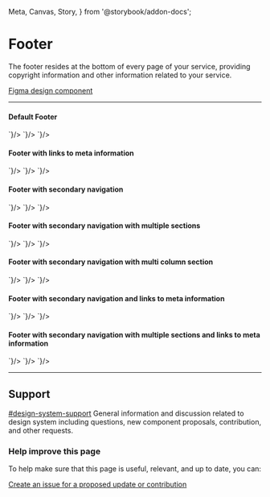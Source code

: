   Meta,
  Canvas,
  Story,
} from '@storybook/addon-docs';


<Meta title="Components/AppFooter" component={GoAAppFooter} />

# Footer

The footer resides at the bottom of every page of your service, providing copyright information and other information related to your service.

[Figma design component](https://www.figma.com/file/3pb2IK8s2QUqWieH79KdN7/%E2%9D%96-Components-%7C-DDI-DS?node-id=582%3A5939)

---

#### Default Footer

<Story name="Default Footer">
  <GoAAppFooter/>
</Story>

<Tabs>
  <Tab label="Web Component">
    <CodeSnippet lang="html" code={`
      <goa-app-footer></goa-app-footer>
    `}/>
  </Tab>
  <Tab label="Angular">
    <CodeSnippet lang="html" code={`
      <goa-app-footer></goa-app-footer>
    `}/>
  </Tab>
  <Tab label="React">
    <CodeSnippet lang="tsx" code={`
      <GoAAppFooter />
    `}/>
  </Tab>
</Tabs>

#### Footer with links to meta information

<Story name="Footer with links to meta information">
  <GoAAppFooter id="abc">
    <GoAMetaLink footerId="abc" url="privacy.html" title="Privacy" />
    <GoAMetaLink footerId="abc" url="disclaimer.html" title="Disclaimer" />
    <GoAMetaLink footerId="abc" url="accessibility.html" title="Accessibility" />
    <GoAMetaLink footerId="abc" url="using-alberta.html" title="Using Alberta.ca" />
  </GoAAppFooter>
</Story>

<Tabs>
  <Tab label="Web Component">
    <CodeSnippet lang="html" code={`
      <goa-app-footer>
        <goa-meta-link url="privacy.html" title="Privacy" />
        <goa-meta-link url="disclaimer.html" title="Disclaimer" />
        <goa-meta-link url="accessibility.html" title="Accessibility" />
        <goa-meta-link url="using-alberta.html" title="Using Alberta.ca" />
      </goa-app-footer>
    `}/>
  </Tab>
  <Tab label="Angular">
    <CodeSnippet lang="html" code={`
      <goa-app-footer>
        <goa-meta-link url="privacy.html" title="Privacy" />
        <goa-meta-link url="disclaimer.html" title="Disclaimer" />
        <goa-meta-link url="accessibility.html" title="Accessibility" />
        <goa-meta-link url="using-alberta.html" title="Using Alberta.ca" />
      </goa-app-footer>
    `}/>
  </Tab>
  <Tab label="React">
    <CodeSnippet lang="tsx" code={`
      <GoAAppFooter>
        <GoAMetaLink url="privacy.html" title="Privacy" />
        <GoAMetaLink url="disclaimer.html" title="Disclaimer" />
        <GoAMetaLink url="accessibility.html" title="Accessibility" />
        <GoAMetaLink url="using-alberta.html" title="Using Alberta.ca" />
      </GoAAppFooter>
    `}/>
  </Tab>
</Tabs>

#### Footer with secondary navigation

<Story name="Footer with secondary navigation">
  <GoAAppFooter id="1">
    <GoANavigationLink footerId="1" url="a.html" title="Arts and culture" />
    <GoANavigationLink footerId="1" url="b.html" title="Education and training" />
    <GoANavigationLink footerId="1" url="c.html" title="Family and social supports" />
    <GoANavigationLink footerId="1" url="d.html" title="Housing and community" />
    <GoANavigationLink footerId="1" url="e.html" title="Life events" />
    <GoANavigationLink footerId="1" url="instagram.html" title="Instagram" />
    <GoANavigationLink footerId="1" url="youtube.html" title="YouTube" />
    <GoANavigationLink footerId="1" url="facebook.html" title="Facebook" />
    <GoANavigationLink footerId="1" url="snapchat.html" title="Snapchat" />
    <GoANavigationLink footerId="1" url="twitter.html" title="Twitter" />
  </GoAAppFooter>
</Story>

<Tabs>
  <Tab label="Web Component">
    <CodeSnippet lang="html" code={`
      <goa-app-footer>
        <goa-navigation-link  url="a.html" title="Arts and culture" />
        <goa-navigation-link  url="b.html" title="Education and training" />
        <goa-navigation-link  url="c.html" title="Family and social supports" />
        <goa-navigation-link  url="d.html" title="Housing and community" />
        <goa-navigation-link  url="e.html" title="Life events" />
        <goa-navigation-link  url="instagram.html" title="Instagram" />
        <goa-navigation-link  url="youtube.html" title="YouTube" />
        <goa-navigation-link  url="facebook.html" title="Facebook" />
        <goa-navigation-link  url="snapchat.html" title="Snapchat" />
        <goa-navigation-link  url="twitter.html" title="Twitter" />
      </goa-app-footer>
    `}/>
  </Tab>
  <Tab label="Angular">
    <CodeSnippet lang="html" code={`
      <goa-app-footer>
        <goa-navigation-link  url="a.html" title="Arts and culture" />
        <goa-navigation-link  url="b.html" title="Education and training" />
        <goa-navigation-link  url="c.html" title="Family and social supports" />
        <goa-navigation-link  url="d.html" title="Housing and community" />
        <goa-navigation-link  url="e.html" title="Life events" />
        <goa-navigation-link  url="instagram.html" title="Instagram" />
        <goa-navigation-link  url="youtube.html" title="YouTube" />
        <goa-navigation-link  url="facebook.html" title="Facebook" />
        <goa-navigation-link  url="snapchat.html" title="Snapchat" />
        <goa-navigation-link  url="twitter.html" title="Twitter" />
      </goa-app-footer>
    `}/>
  </Tab>
  <Tab label="React">
    <CodeSnippet lang="tsx" code={`
      <GoAAppFooter>
        <GoANavigationLink  url="a.html" title="Arts and culture" />
        <GoANavigationLink  url="b.html" title="Education and training" />
        <GoANavigationLink  url="c.html" title="Family and social supports" />
        <GoANavigationLink  url="d.html" title="Housing and community" />
        <GoANavigationLink  url="e.html" title="Life events" />
        <GoANavigationLink  url="instagram.html" title="Instagram" />
        <GoANavigationLink  url="youtube.html" title="YouTube" />
        <GoANavigationLink  url="facebook.html" title="Facebook" />
        <GoANavigationLink  url="snapchat.html" title="Snapchat" />
        <GoANavigationLink  url="twitter.html" title="Twitter" />
      </GoAAppFooter>
    `}/>
  </Tab>
</Tabs>

#### Footer with secondary navigation with multiple sections

<Story name="Footer with secondary navigation with multiple sections">
  <GoAAppFooter id="2">
    <GoANavigationLink footerId="2" section="All Services" url="a.html" title="Arts and culture" />
    <GoANavigationLink footerId="2" section="All Services" url="b.html" title="Education and training" />
    <GoANavigationLink footerId="2" section="All Services" url="c.html" title="Family and social supports" />
    <GoANavigationLink footerId="2" section="All Services" url="d.html" title="Housing and community" />
    <GoANavigationLink footerId="2" section="All Services" url="e.html" title="Life events" />
    <GoANavigationLink footerId="2" section="Social Media" url="instagram.html" title="Instagram" />
    <GoANavigationLink footerId="2" section="Social Media" url="youtube.html" title="YouTube" />
    <GoANavigationLink footerId="2" section="Social Media" url="facebook.html" title="Facebook" />
    <GoANavigationLink footerId="2" section="Social Media" url="snapchat.html" title="Snapchat" />
    <GoANavigationLink footerId="2" section="Social Media" url="twitter.html" title="Twitter" />
  </GoAAppFooter>
</Story>

<Tabs>
  <Tab label="Web Component">
    <CodeSnippet lang="html" code={`
      <goa-app-footer>
        <goa-navigation-link  section="All Services" url="a.html" title="Arts and culture" />
        <goa-navigation-link  section="All Services" url="b.html" title="Education and training" />
        <goa-navigation-link  section="All Services" url="c.html" title="Family and social supports" />
        <goa-navigation-link  section="All Services" url="d.html" title="Housing and community" />
        <goa-navigation-link  section="All Services" url="e.html" title="Life events" />
        <goa-navigation-link  section="Social Media" url="instagram.html" title="Instagram" />
        <goa-navigation-link  section="Social Media" url="youtube.html" title="YouTube" />
        <goa-navigation-link  section="Social Media" url="facebook.html" title="Facebook" />
        <goa-navigation-link  section="Social Media" url="snapchat.html" title="Snapchat" />
        <goa-navigation-link  section="Social Media" url="twitter.html" title="Twitter" />
      </goa-app-footer>
    `}/>
  </Tab>
  <Tab label="Angular">
    <CodeSnippet lang="html" code={`
      <goa-app-footer>
        <goa-navigation-link  section="All Services" url="a.html" title="Arts and culture" />
        <goa-navigation-link  section="All Services" url="b.html" title="Education and training" />
        <goa-navigation-link  section="All Services" url="c.html" title="Family and social supports" />
        <goa-navigation-link  section="All Services" url="d.html" title="Housing and community" />
        <goa-navigation-link  section="All Services" url="e.html" title="Life events" />
        <goa-navigation-link  section="Social Media" url="instagram.html" title="Instagram" />
        <goa-navigation-link  section="Social Media" url="youtube.html" title="YouTube" />
        <goa-navigation-link  section="Social Media" url="facebook.html" title="Facebook" />
        <goa-navigation-link  section="Social Media" url="snapchat.html" title="Snapchat" />
        <goa-navigation-link  section="Social Media" url="twitter.html" title="Twitter" />
      </goa-app-footer>
    `}/>
  </Tab>
  <Tab label="React">
    <CodeSnippet lang="tsx" code={`
      <GoAAppFooter>
        <GoANavigationLink section="All Services" url="a.html" title="Arts and culture" />
        <GoANavigationLink section="All Services" url="b.html" title="Education and training" />
        <GoANavigationLink section="All Services" url="c.html" title="Family and social supports" />
        <GoANavigationLink section="All Services" url="d.html" title="Housing and community" />
        <GoANavigationLink section="All Services" url="e.html" title="Life events" />
        <GoANavigationLink section="Social Media" url="instagram.html" title="Instagram" />
        <GoANavigationLink section="Social Media" url="youtube.html" title="YouTube" />
        <GoANavigationLink section="Social Media" url="facebook.html" title="Facebook" />
        <GoANavigationLink section="Social Media" url="snapchat.html" title="Snapchat" />
        <GoANavigationLink section="Social Media" url="twitter.html" title="Twitter" />
      </GoAAppFooter>
    `}/>
  </Tab>
</Tabs>


#### Footer with secondary navigation with multi column section

<Story name="Footer with secondary navigation with multi column section">
  <GoAAppFooter id="2.2" multiColumnSectionNames="All Services">
    <GoANavigationLink footerId="2.2" section="All Services" url="a.html" title="Arts and culture" />
    <GoANavigationLink footerId="2.2" section="All Services" url="b.html" title="Education and training" />
    <GoANavigationLink footerId="2.2" section="All Services" url="c.html" title="Family and social supports" />
    <GoANavigationLink footerId="2.2" section="All Services" url="d.html" title="Housing and community" />
    <GoANavigationLink footerId="2.2" section="All Services" url="e.html" title="Life events" />
    <GoANavigationLink footerId="2.2" section="All Services" url="f.html" title="Business and economy" />
    <GoANavigationLink footerId="2.2" section="All Services" url="g.html" title="Emergencies and public safety" />
    <GoANavigationLink footerId="2.2" section="All Services" url="h.html" title="Government" />
    <GoANavigationLink footerId="2.2" section="All Services" url="i.html" title="Jobs and employment" />
    <GoANavigationLink footerId="2.2" section="All Services" url="j.html" title="Moving to Alberta" />
    <GoANavigationLink footerId="2.2" section="Social Media" url="instagram.html" title="Instagram" />
    <GoANavigationLink footerId="2.2" section="Social Media" url="youtube.html" title="YouTube" />
    <GoANavigationLink footerId="2.2" section="Social Media" url="facebook.html" title="Facebook" />
    <GoANavigationLink footerId="2.2" section="Social Media" url="snapchat.html" title="Snapchat" />
    <GoANavigationLink footerId="2.2" section="Social Media" url="twitter.html" title="Twitter" />
  </GoAAppFooter>
</Story>

<Tabs>
  <Tab label="Web Component">
    <CodeSnippet lang="html" code={`
      <goa-app-footer multicolumnsectionnames="All Services">
        <goa-navigation-link  section="All Services" url="a.html" title="Arts and culture" />
        <goa-navigation-link  section="All Services" url="b.html" title="Education and training" />
        <goa-navigation-link  section="All Services" url="c.html" title="Family and social supports" />
        <goa-navigation-link  section="All Services" url="d.html" title="Housing and community" />
        <goa-navigation-link  section="All Services" url="e.html" title="Life events" />
        <goa-navigation-link  section="All Services" url="f.html" title="Business and economy" />
        <goa-navigation-link  section="All Services" url="g.html" title="Emergencies and public safety" />
        <goa-navigation-link  section="All Services" url="h.html" title="Government" />
        <goa-navigation-link  section="All Services" url="i.html" title="Jobs and employment" />
        <goa-navigation-link  section="All Services" url="j.html" title="Moving to Alberta" />
        <goa-navigation-link  section="Social Media" url="instagram.html" title="Instagram" />
        <goa-navigation-link  section="Social Media" url="youtube.html" title="YouTube" />
        <goa-navigation-link  section="Social Media" url="facebook.html" title="Facebook" />
        <goa-navigation-link  section="Social Media" url="snapchat.html" title="Snapchat" />
        <goa-navigation-link  section="Social Media" url="twitter.html" title="Twitter" />
      </goa-app-footer>
    `}/>
  </Tab>
  <Tab label="Angular">
    <CodeSnippet lang="html" code={`
      <goa-app-footer multicolumnsectionnames="All Services">
        <goa-navigation-link  section="All Services" url="a.html" title="Arts and culture" />
        <goa-navigation-link  section="All Services" url="b.html" title="Education and training" />
        <goa-navigation-link  section="All Services" url="c.html" title="Family and social supports" />
        <goa-navigation-link  section="All Services" url="d.html" title="Housing and community" />
        <goa-navigation-link  section="All Services" url="e.html" title="Life events" />
        <goa-navigation-link  section="All Services" url="f.html" title="Business and economy" />
        <goa-navigation-link  section="All Services" url="g.html" title="Emergencies and public safety" />
        <goa-navigation-link  section="All Services" url="h.html" title="Government" />
        <goa-navigation-link  section="All Services" url="i.html" title="Jobs and employment" />
        <goa-navigation-link  section="All Services" url="j.html" title="Moving to Alberta" />
        <goa-navigation-link  section="Social Media" url="instagram.html" title="Instagram" />
        <goa-navigation-link  section="Social Media" url="youtube.html" title="YouTube" />
        <goa-navigation-link  section="Social Media" url="facebook.html" title="Facebook" />
        <goa-navigation-link  section="Social Media" url="snapchat.html" title="Snapchat" />
        <goa-navigation-link  section="Social Media" url="twitter.html" title="Twitter" />
      </goa-app-footer>
    `}/>
  </Tab>
  <Tab label="React">
    <CodeSnippet lang="tsx" code={`
      <GoAAppFooter multiColumnSectionNames="All Services">
        <GoANavigationLink section="All Services" url="a.html" title="Arts and culture" />
        <GoANavigationLink section="All Services" url="b.html" title="Education and training" />
        <GoANavigationLink section="All Services" url="c.html" title="Family and social supports" />
        <GoANavigationLink section="All Services" url="d.html" title="Housing and community" />
        <GoANavigationLink section="All Services" url="e.html" title="Life events" />
        <GoANavigationLink section="All Services" url="f.html" title="Business and economy" />
        <GoANavigationLink section="All Services" url="g.html" title="Emergencies and public safety" />
        <GoANavigationLink section="All Services" url="h.html" title="Government" />
        <GoANavigationLink section="All Services" url="i.html" title="Jobs and employment" />
        <GoANavigationLink section="All Services" url="j.html" title="Moving to Alberta" />
        <GoANavigationLink section="Social Media" url="instagram.html" title="Instagram" />
        <GoANavigationLink section="Social Media" url="youtube.html" title="YouTube" />
        <GoANavigationLink section="Social Media" url="facebook.html" title="Facebook" />
        <GoANavigationLink section="Social Media" url="snapchat.html" title="Snapchat" />
        <GoANavigationLink section="Social Media" url="twitter.html" title="Twitter" />
      </GoAAppFooter>
    `}/>
  </Tab>
</Tabs>


#### Footer with secondary navigation and links to meta information

<Story name="Footer with secondary navigation and links to meta information">
  <GoAAppFooter id="3">
    <GoAMetaLink footerId="3" url="privacy.html" title="Privacy" />
    <GoAMetaLink footerId="3" url="disclaimer.html" title="Disclaimer" />
    <GoAMetaLink footerId="3" url="accessibility.html" title="Accessibility" />
    <GoAMetaLink footerId="3" url="using-alberta.html" title="Using Alberta.ca" />
    <GoANavigationLink footerId="3" url="a.html" title="Arts and culture" />
    <GoANavigationLink footerId="3" url="b.html" title="Education and training" />
    <GoANavigationLink footerId="3" url="c.html" title="Family and social supports" />
    <GoANavigationLink footerId="3" url="d.html" title="Housing and community" />
    <GoANavigationLink footerId="3" url="e.html" title="Life events" />
    <GoANavigationLink footerId="3" url="instagram.html" title="Instagram" />
    <GoANavigationLink footerId="3" url="youtube.html" title="YouTube" />
    <GoANavigationLink footerId="3" url="facebook.html" title="Facebook" />
    <GoANavigationLink footerId="3" url="snapchat.html" title="Snapchat" />
    <GoANavigationLink footerId="3" url="twitter.html" title="Twitter" />
  </GoAAppFooter>
</Story>

<Tabs>
  <Tab label="Web Component">
    <CodeSnippet lang="html" code={`
      <goa-app-footer>
        <goa-meta-link url="privacy.html" title="Privacy" />
        <goa-meta-link url="disclaimer.html" title="Disclaimer" />
        <goa-meta-link url="accessibility.html" title="Accessibility" />
        <goa-meta-link url="using-alberta.html" title="Using Alberta.ca" />
        <goa-navigation-link  url="a.html" title="Arts and culture" />
        <goa-navigation-link  url="b.html" title="Education and training" />
        <goa-navigation-link  url="c.html" title="Family and social supports" />
        <goa-navigation-link  url="d.html" title="Housing and community" />
        <goa-navigation-link  url="e.html" title="Life events" />
        <goa-navigation-link  url="instagram.html" title="Instagram" />
        <goa-navigation-link  url="youtube.html" title="YouTube" />
        <goa-navigation-link  url="facebook.html" title="Facebook" />
        <goa-navigation-link  url="snapchat.html" title="Snapchat" />
        <goa-navigation-link  url="twitter.html" title="Twitter" />
      </goa-app-footer>
    `}/>
  </Tab>
  <Tab label="Angular">
    <CodeSnippet lang="html" code={`
      <goa-app-footer>
        <goa-meta-link url="privacy.html" title="Privacy" />
        <goa-meta-link url="disclaimer.html" title="Disclaimer" />
        <goa-meta-link url="accessibility.html" title="Accessibility" />
        <goa-meta-link url="using-alberta.html" title="Using Alberta.ca" />
        <goa-navigation-link  url="a.html" title="Arts and culture" />
        <goa-navigation-link  url="b.html" title="Education and training" />
        <goa-navigation-link  url="c.html" title="Family and social supports" />
        <goa-navigation-link  url="d.html" title="Housing and community" />
        <goa-navigation-link  url="e.html" title="Life events" />
        <goa-navigation-link  url="instagram.html" title="Instagram" />
        <goa-navigation-link  url="youtube.html" title="YouTube" />
        <goa-navigation-link  url="facebook.html" title="Facebook" />
        <goa-navigation-link  url="snapchat.html" title="Snapchat" />
        <goa-navigation-link  url="twitter.html" title="Twitter" />
      </goa-app-footer>
    `}/>
  </Tab>
  <Tab label="React">
    <CodeSnippet lang="tsx" code={`
      <GoAAppFooter>
        <GoAMetaLink url="privacy.html" title="Privacy" />
        <GoAMetaLink url="disclaimer.html" title="Disclaimer" />
        <GoAMetaLink url="accessibility.html" title="Accessibility" />
        <GoAMetaLink url="using-alberta.html" title="Using Alberta.ca" />
        <GoANavigationLink  url="a.html" title="Arts and culture" />
        <GoANavigationLink  url="b.html" title="Education and training" />
        <GoANavigationLink  url="c.html" title="Family and social supports" />
        <GoANavigationLink  url="d.html" title="Housing and community" />
        <GoANavigationLink  url="e.html" title="Life events" />
        <GoANavigationLink  url="instagram.html" title="Instagram" />
        <GoANavigationLink  url="youtube.html" title="YouTube" />
        <GoANavigationLink  url="facebook.html" title="Facebook" />
        <GoANavigationLink  url="snapchat.html" title="Snapchat" />
        <GoANavigationLink  url="twitter.html" title="Twitter" />
      </GoAAppFooter>
    `}/>
  </Tab>
</Tabs>


#### Footer with secondary navigation with multiple sections and links to meta information

<Story name="Footer with secondary navigation with multiple sections and links to meta information">
  <GoAAppFooter id="4">
    <GoAMetaLink footerId="4" url="privacy.html" title="Privacy" />
    <GoAMetaLink footerId="4" url="disclaimer.html" title="Disclaimer" />
    <GoAMetaLink footerId="4" url="accessibility.html" title="Accessibility" />
    <GoAMetaLink footerId="4" url="using-alberta.html" title="Using Alberta.ca" />
    <GoANavigationLink footerId="4" section="All Services" url="a.html" title="Arts and culture" />
    <GoANavigationLink footerId="4" section="All Services" url="b.html" title="Education and training" />
    <GoANavigationLink footerId="4" section="All Services" url="c.html" title="Family and social supports" />
    <GoANavigationLink footerId="4" section="All Services" url="d.html" title="Housing and community" />
    <GoANavigationLink footerId="4" section="All Services" url="e.html" title="Life events" />
    <GoANavigationLink footerId="4" section="Social Media" url="instagram.html" title="Instagram" />
    <GoANavigationLink footerId="4" section="Social Media" url="youtube.html" title="YouTube" />
    <GoANavigationLink footerId="4" section="Social Media" url="facebook.html" title="Facebook" />
    <GoANavigationLink footerId="4" section="Social Media" url="snapchat.html" title="Snapchat" />
    <GoANavigationLink footerId="4" section="Social Media" url="twitter.html" title="Twitter" />
  </GoAAppFooter>
</Story>

<Tabs>
  <Tab label="Web Component">
    <CodeSnippet lang="html" code={`
      <goa-app-footer>
        <goa-meta-link url="privacy.html" title="Privacy" />
        <goa-meta-link url="disclaimer.html" title="Disclaimer" />
        <goa-meta-link url="accessibility.html" title="Accessibility" />
        <goa-meta-link url="using-alberta.html" title="Using Alberta.ca" />
        <goa-navigation-link  section="All Services" url="a.html" title="Arts and culture" />
        <goa-navigation-link  section="All Services" url="b.html" title="Education and training" />
        <goa-navigation-link  section="All Services" url="c.html" title="Family and social supports" />
        <goa-navigation-link  section="All Services" url="d.html" title="Housing and community" />
        <goa-navigation-link  section="All Services" url="e.html" title="Life events" />
        <goa-navigation-link  section="Social Media" url="instagram.html" title="Instagram" />
        <goa-navigation-link  section="Social Media" url="youtube.html" title="YouTube" />
        <goa-navigation-link  section="Social Media" url="facebook.html" title="Facebook" />
        <goa-navigation-link  section="Social Media" url="snapchat.html" title="Snapchat" />
        <goa-navigation-link  section="Social Media" url="twitter.html" title="Twitter" />
      </goa-app-footer>
    `}/>
  </Tab>
  <Tab label="Angular">
    <CodeSnippet lang="html" code={`
      <goa-app-footer>
        <goa-meta-link url="privacy.html" title="Privacy" />
        <goa-meta-link url="disclaimer.html" title="Disclaimer" />
        <goa-meta-link url="accessibility.html" title="Accessibility" />
        <goa-meta-link url="using-alberta.html" title="Using Alberta.ca" />
        <goa-navigation-link  section="All Services" url="a.html" title="Arts and culture" />
        <goa-navigation-link  section="All Services" url="b.html" title="Education and training" />
        <goa-navigation-link  section="All Services" url="c.html" title="Family and social supports" />
        <goa-navigation-link  section="All Services" url="d.html" title="Housing and community" />
        <goa-navigation-link  section="All Services" url="e.html" title="Life events" />
        <goa-navigation-link  section="Social Media" url="instagram.html" title="Instagram" />
        <goa-navigation-link  section="Social Media" url="youtube.html" title="YouTube" />
        <goa-navigation-link  section="Social Media" url="facebook.html" title="Facebook" />
        <goa-navigation-link  section="Social Media" url="snapchat.html" title="Snapchat" />
        <goa-navigation-link  section="Social Media" url="twitter.html" title="Twitter" />
      </goa-app-footer>
    `}/>
  </Tab>
  <Tab label="React">
    <CodeSnippet lang="tsx" code={`
      <GoAAppFooter>
        <GoAMetaLink url="privacy.html" title="Privacy" />
        <GoAMetaLink url="disclaimer.html" title="Disclaimer" />
        <GoAMetaLink url="accessibility.html" title="Accessibility" />
        <GoAMetaLink url="using-alberta.html" title="Using Alberta.ca" />
        <GoANavigationLink section="All Services" url="a.html" title="Arts and culture" />
        <GoANavigationLink section="All Services" url="b.html" title="Education and training" />
        <GoANavigationLink section="All Services" url="c.html" title="Family and social supports" />
        <GoANavigationLink section="All Services" url="d.html" title="Housing and community" />
        <GoANavigationLink section="All Services" url="e.html" title="Life events" />
        <GoANavigationLink section="Social Media" url="instagram.html" title="Instagram" />
        <GoANavigationLink section="Social Media" url="youtube.html" title="YouTube" />
        <GoANavigationLink section="Social Media" url="facebook.html" title="Facebook" />
        <GoANavigationLink section="Social Media" url="snapchat.html" title="Snapchat" />
        <GoANavigationLink section="Social Media" url="twitter.html" title="Twitter" />
      </GoAAppFooter>
    `}/>
  </Tab>
</Tabs>

---

## Support

<goa-callout type="information" title="Need help? Connect with us on Slack">
  <a href="https://goa-dio.slack.com/archives/C02PLLT9HQ9">#design-system-support</a> General information and discussion related to design system including questions, new component proposals, contribution, and other requests.
</goa-callout>

### Help improve this page

To help make sure that this page is useful, relevant, and up to date, you can:

[Create an issue for a proposed update or contribution](https://github.com/GovAlta/ui-components/issues/new/choose)
